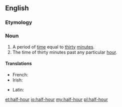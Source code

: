 ==English==

===Etymology===
{{prefix|half|hour}}

===Noun===
{{en-noun|sg=[[half]]-[[hour]]}}

# A period of [[time]] equal to [[thirty]] [[minute]]s.
# The time of thirty minutes past any particular [[hour]].

====Translations====
{{trans-top|thirty minutes}}
* French: {{t|fr|demi-heure|f}}
* Irish: {{t-|ga|leathuair|xs=Irish}}
{{trans-mid}}
* Latin: {{t|la|semihora|f}}
{{trans-bottom}}

[[et:half-hour]]
[[io:half-hour]]
[[my:half-hour]]
[[pl:half-hour]]
